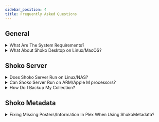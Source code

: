 ```yaml
---
sidebar_position: 4
title: Frequently Asked Questions
---
```



## General

[//]: # (@formatter:off)

<details>
<summary>What Are The System Requirements?</summary>

While Shoko itself does not have any minimum requirement and could technically run on just about any hardware setup,
we do have some general guidelines for optimal performance.

**Collection Size:**

Shoko works with collections of all sizes, however its important to keep in mind that the larger your collection,
the more resources Shoko will need to use.

**Hashing Process:**

Hashing is a resource-intensive operation that involves significant CPU and I/O usage, as the entire file needs to
be read and processed. If time is not a critical factor and you are willing to trade off processing speed, the
hashing process can be performed on lower-spec systems. However, it's important to be aware that hashing large files
on lower-spec systems may result in slower performance and longer processing times.

When running Shoko on your NAS, hashing might also impact the overall (RAID) performance of the device.

**CPU:**

We suggest running Shoko on any modern amd64/x86_64 CPUs for optimum experience.

Users attempting to run Shoko on ARM devices such as Raspberry Pi's and similar ones will take significant
performance hits and will experience less than optimal performance. Also see **Can Shoko Server Run on ARM/Apple M processors?**
for additional info involving other platforms than amd64/x86_64.

**Memory (RAM):**

To ensure smooth operations, it is recommended to allocate at least 1GB of dedicated RAM to the system. Keep in mind
that during the hashing process, RAM usage can increase significantly. Users with limited memory on their systems
may experience slowdowns and delays in processes.
</details>

<details>
<summary>What About Shoko Desktop on Linux/MacOS?</summary>

There are no plans to add Linux or MacOS support to **Shoko Desktop** as it is being phased out.

Several community members have had success running the Windows client under Wine on Linux and on MacOS.
</details>

## Shoko Server

<details>
<summary>Does Shoko Server Run on Linux/NAS?</summary>

Using [Docker](https://www.docker.com/) you can run **Shoko Server** natively on Linux or your NAS device.

We've created a [Server Install Guide](/getting-started/installing-shoko-server) that we highly recommend all users
to follow to properly install and configure Shoko Server.

If needed, additional support can be found by visiting our **Discord Server**.
</details>

<details>
<summary>Can Shoko Server Run on ARM/Apple M processors?</summary>

Running Shoko Server natively on these systems can lead to problems involving missing libraries and other unforeseen
issues.

Using [Docker](https://www.docker.com/) you can run **Shoko Server** on your device with ARM/Apple M processor with
the needed libraries present inside of a container.

Please note that Shoko Server on ARM/Apple M devices is still in beta so issues are to be expected.
</details>

<details>
<summary>How Do I Backup My Collection?</summary>

While we currently do not offer a solution to backup your database whenever you'd like, we do automatically backup
your database before updating Shoko to the latest version. If you need to restore an older version you'll find your
backups in the following locations.

<EasyTable
header={['OS', 'Location']}
data={[
[
'Windows',
'C:\\ProgramData\\ShokoServer\\DatabaseBackup'
],
[
'Linux/macOS',
'~/.shoko/Shoko.CLI/DatabaseBackup'
]
]}
hideHeader={false}
columnWidths={{ OS: '25%', Location: '75%' }}
/>

The directory for Linux/macOS might differ, if you changed it on the Docker commandline during
[installation](/getting-started/installing-shoko-server).

</details>

## Shoko Metadata

<details>
<summary>Fixing Missing Posters/Information In Plex When Using ShokoMetadata?</summary>

This can happen when a problem occurs while scanning files and downloading the respective metadata.

To fix this, please follow these steps:

1. Unmatch the Series/Movie in question (you can find that in the Context menu for the entry, usually accessible by clicking the 3 Dots)
2. Create a file called **.plexignore** in the folder of the Series/Movie, which only contains "*"
3. Rescan your library, the Series/Movie should get removed
4. Run package clean up (found under Settings -> Trouble Shooting of the Plex Media Server) as well as database optimization
5. Remove the .plexignore file
6. Rescan your library
7. All media files and information should now be available and properly displayed.

If you still have problems after following those steps, feel free to hop on our discord.
</details>